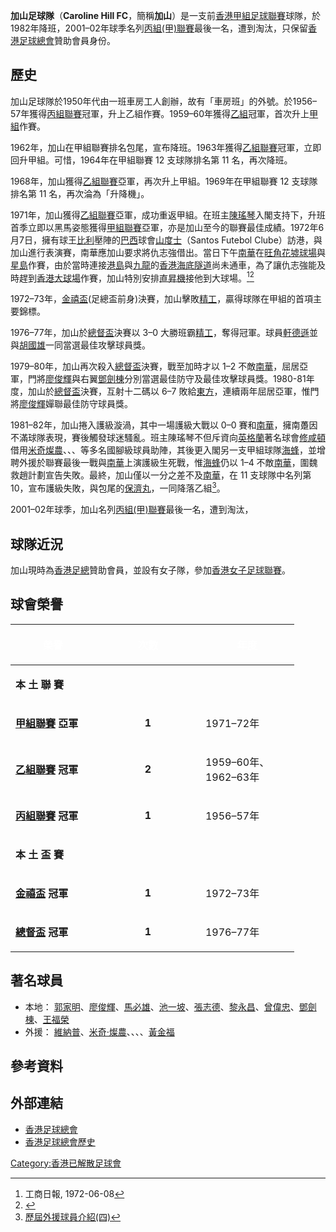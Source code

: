 {{about|一支前香港足球隊|一座位於香港島的小山峰|加路連山}}
{{Football club infobox |
  clubname = 加山|
  image    =  |
  fullname = 加山足球隊|
  nickname = 車房班|
  founded  =  |
  city     =  香港|
  ground   =  無固定球場|
  capacity =  |
  chairman =  [[陳瑤琴|陳瑤琴]]|
  manager  =  |
  league   =  |
  season   =  |
  position =  |
  pattern_la1=|pattern_b1=|pattern_ra1=|
  leftarm1=FFFFFF|body1=FFFFFF|rightarm1=FFFFFF|shorts1=FFFFFF|socks1=FFFFFF|
  pattern_la2=|pattern_b2=|pattern_ra2=|
  leftarm2=FFFFFF|body2=FFFFFF|rightarm2=FFFFFF|shorts2=FFFFFF|socks2=FFFFFF|
}}

'''加山足球隊'''（'''Caroline Hill FC'''，簡稱'''加山'''）是一支前[[香港甲組足球聯賽|香港甲組足球聯賽]]球隊，於1982年降班，2001–02年球季名列[[香港丙組(甲)足球聯賽|丙組(甲)聯賽]]最後一名，遭到淘汰，只保留[[香港足球總會|香港足球總會]]贊助會員身份。

== 歷史 ==
加山足球隊於1950年代由一班車房工人創辦，故有「車房班」的外號。於1956–57年獲得[[香港丙組足球聯賽|丙組聯賽]]冠軍，升上乙組作賽。1959–60年獲得[[香港乙組足球聯賽|乙組]]冠軍，首次升上[[香港甲組足球聯賽|甲組]]作賽。

1962年，加山在甲組聯賽排名包尾，宣布降班。1963年獲得[[香港乙組足球聯賽|乙組聯賽]]冠軍，立即回升甲組。可惜，1964年在甲組聯賽 12 支球隊排名第 11 名，再次降班。

1968年，加山獲得[[香港乙組足球聯賽|乙組聯賽]]亞軍，再次升上甲組。1969年在甲組聯賽 12 支球隊排名第 11 名，再次淪為「升降機」。

1971年，加山獲得[[香港乙組足球聯賽|乙組聯賽]]亞軍，成功重返甲組。在班主[[陳瑤琴|陳瑤琴]]入閣支持下，升班首季立即以黑馬姿態獲得[[香港甲組足球聯賽|甲組聯賽]]亞軍，亦是加山至今的聯賽最佳成績。1972年6月7日，擁有球王[[比利|比利]]壓陣的[[巴西|巴西]]球會[[山度士足球會|山度士]]（Santos Futebol Clube）訪港，與加山進行表演賽，南華應加山要求將仇志強借出。當日下午[[南華足球隊|南華]]在[[旺角|旺角]][[警察會球場|花墟球場]]與[[星島體育會|星島]]作賽，由於當時連接[[港島|港島]]與[[九龍|九龍]]的[[香港海底隧道|香港海底隧道]]尚未通車，為了讓仇志強能及時趕到[[香港大球場|香港大球場]]作賽，加山特別安排[[直昇機|直昇機]]接他到大球場。<ref>工商日報, 1972-06-08</ref><ref>{{Cite web |url=https://hk.news.appledaily.com/local/daily/article/20180222/20311692 |title=亞洲鋼門　仇志強病逝 |accessdate=2018-02-26 |archive-date=2018-02-22 |archive-url=https://web.archive.org/web/20180222165223/https://hk.news.appledaily.com/local/daily/article/20180222/20311692 |dead-url=no }}</ref>

1972–73年，[[香港足球金禧盃|金禧盃]](足總盃前身)決賽，加山擊敗[[精工體育會|精工]]，贏得球隊在甲組的首項主要錦標。

1976–77年，加山於[[香港足球總督盃|總督盃]]決賽以 3–0 大勝班霸[[精工體育會|精工]]，奪得冠軍。球員[[軒德遜|軒德遜]]並與[[胡國雄|胡國雄]]一同當選最佳攻擊球員獎。

1979–80年，加山再次殺入[[香港足球總督盃|總督盃]]決賽，戰至加時才以 1–2 不敵[[南華足球隊|南華]]，屈居亞軍，門將[[廖俊輝|廖俊輝]]與右翼[[鄧劍棟|鄧劍棟]]分別當選最佳防守及最佳攻擊球員獎。1980-81年度，加山於[[香港足球總督盃|總督盃]]決賽，互射十二碼以 6–7 敗給[[東方足球隊|東方]]，連續兩年屈居亞軍，惟門將[[廖俊輝|廖俊輝]]嬋聯最佳防守球員獎。

1981–82年，加山捲入護級漩渦，其中一場護級大戰以 0–0 賽和[[南華足球隊|南華]]，擁南躉因不滿球隊表現，賽後觸發球迷騷亂。班主陳瑤琴不但斥資向[[英格蘭|英格蘭]]著名球會[[修咸頓足球會|修咸頓]]借用[[陳亮鏞|米奇燦農]]、{{tsl|en|Steve Williams (footballer born 1958)|史堤夫·威廉士}}、{{tsl|en|David Armstrong (footballer born 1954)|大衛·岩士唐}}、{{tsl|en|Mark Wright (footballer born 1963)|麥克·胡禮}}等多名國腳級球員助陣，其後更入閣另一支甲組球隊[[海蜂足球隊|海蜂]]，並增聘外援於聯賽最後一戰與[[南華足球隊|南華]]上演護級生死戰，惟[[海蜂足球隊|海蜂]]仍以 1–4 不敵[[南華足球隊|南華]]，圍魏救趙計劃宣告失敗。最終，加山僅以一分之差不及[[南華足球隊|南華]]，在 11 支球隊中名列第 10，宣布護級失敗，與包尾的[[保濟丸|保濟丸]]，一同降落乙組<ref>[http://www.hkfa.com/includes_files/board_details.php?news_id=5271 歷屆外援球員介紹(四)]</ref>。

2001–02年球季，加山名列[[香港丙組(甲)足球聯賽|丙組(甲)聯賽]]最後一名，遭到淘汰，

== 球隊近況 ==
加山現時為[[香港足球總會|香港足總]]贊助會員，並設有女子隊，參加[[香港女子足球聯賽|香港女子足球聯賽]]。

== 球會榮譽 ==
{| width=75% 
|- bgcolor=#0055A3
!width=30%|<font color="white"> '''榮譽'''
!width=5%|<font color="white"> '''次數'''
!!width=40%|<font color="white"> '''年度'''
|-
!colspan=6 bgcolor=#EFEFEF| '''本   土   聯   賽'''
|- bgcolor=#D0E7FF
|'''[[香港甲組足球聯賽|甲組聯賽]] 亞軍'''
|align=center|'''1'''
|1971–72年
|- bgcolor=#D0E7FF
|'''[[香港乙組足球聯賽|乙組聯賽]] 冠軍'''
|align=center|'''2'''
|1959–60年、1962–63年
|- bgcolor=#D0E7FF
|'''[[香港丙組足球聯賽|丙組聯賽]] 冠軍'''
|align=center|'''1'''
|1956–57年
|-
!colspan=6 bgcolor=#EFEFEF| '''本   土   盃   賽'''
|- bgcolor=#D0E7FF
|'''[[香港足球金禧盃|金禧盃]] 冠軍'''
|align=center|'''1'''
|1972–73年
|- bgcolor=#D0E7FF
|'''[[香港足球總督盃|總督盃]] 冠軍'''
|align=center|'''1'''
|1976–77年
|}

== 著名球員 ==
*本地： [[郭家明|郭家明]]、[[廖俊輝|廖俊輝]]、[[馬必雄|馬必雄]]、[[池一坡|池一坡]]、[[張志德|張志德]]、[[黎永昌|黎永昌]]、[[曾偉忠|曾偉忠]]、[[鄧劍棟|鄧劍棟]]、[[王福榮|王福榮]]
*外援： [[維納普|維納普]]、[[陳亮鏞|米奇·燦農]]、{{tsl|en|Steve Williams (footballer born 1958)|史堤夫·威廉士}}、{{tsl|en|David Armstrong (footballer born 1954)|大衛·岩士唐}}、{{tsl|en|Mark Wright (footballer born 1963)|麥克·胡禮}}、[[黃金福_(足球員)|黃金福]]

== 參考資料 ==
<div class="references-small">
<references/>
</div>

== 外部連結 ==
*[http://www.hkfa.com 香港足球總會]{{Wayback|url=http://www.hkfa.com/ |date=20110523035929 }}
*[http://www.hkfa.com/zh-hk/load_page.php?pid=93 香港足球總會歷史]{{Wayback|url=http://www.hkfa.com/zh-hk/load_page.php?pid=93 |date=20081205200343 }}



[[Category:香港已解散足球會|Category:香港已解散足球會]]